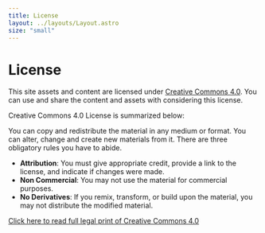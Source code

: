 ```yaml
---
title: License
layout: ../layouts/Layout.astro
size: "small"
---
```


# License

This site assets and content are licensed under [Creative Commons 4.0](https://creativecommons.org/licenses/by-nc-nd/4.0/). You can use and share the content and assets with considering this license.

Creative Commons 4.0 License is summarized below:

You can copy and redistribute the material in any medium or format. You can alter, change and create new materials from it. There are three obligatory rules you have to abide.

- **Attribution**: You must give appropriate credit, provide a link to the license, and indicate if changes were made.
- **Non Commercial**: You may not use the material for commercial purposes.
- **No Derivatives**: If you remix, transform, or build upon the material, you may not distribute the modified material.

[Click here to read full legal print of Creative Commons 4.0](https://creativecommons.org/licenses/by-nc-nd/4.0/legalcode)
